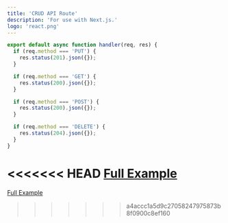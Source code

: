 ```yaml
---
title: 'CRUD API Route'
description: 'For use with Next.js.'
logo: 'react.png'
---
```


```js
export default async function handler(req, res) {
  if (req.method === 'PUT') {
    res.status(201).json({});
  }

  if (req.method === 'GET') {
    res.status(200).json({});
  }

  if (req.method === 'POST') {
    res.status(200).json({});
  }

  if (req.method === 'DELETE') {
    res.status(204).json({});
  }
}
```

<<<<<<< HEAD
[Full Example](https://github.com/dgsmonteiro/nextjs-aws-dynamodb/blob/main/pages/api/item.js)
=======
[Full Example](https://github.com/leerob/nextjs-aws-dynamodb/blob/main/pages/api/item.js)
>>>>>>> a4accc1a5d9c27058247975873b8f0900c8ef160
